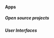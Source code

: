 
#### Apps

<ProjectContent 
    title = "NYTimes"
    subtitle = "NY Times is an Minimal News 🗞 iOS application built to describe the use of SwiftSoup and CoreData with SwiftUI."
    image = "/projects/NYtimes.png"
    icon = "/projects/NYtimes-App-icon.png"
    github = "https://github.com/TheCodeMonks/NYTimes-iOS"
/>

##### Open source projects


##### User Interfaces

